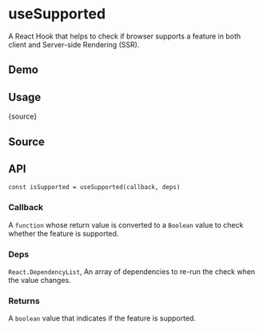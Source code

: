 # useSupported


<HooksType category="Utilities" isSupported lowLevel />

A React Hook that helps to check if browser supports a feature in both client and Server-side Rendering (SSR).

## Demo


<App />

## Usage


<RawCode>{source}</RawCode>

## Source


<Source />

## API

```tsx
const isSupported = useSupported(callback, deps)
```

### Callback

A `function` whose return value is converted to a `Boolean` value to check whether the feature is supported.

### Deps

`React.DependencyList`, An array of dependencies to re-run the check when the value changes.

### Returns

A `boolean` value that indicates if the feature is supported.
